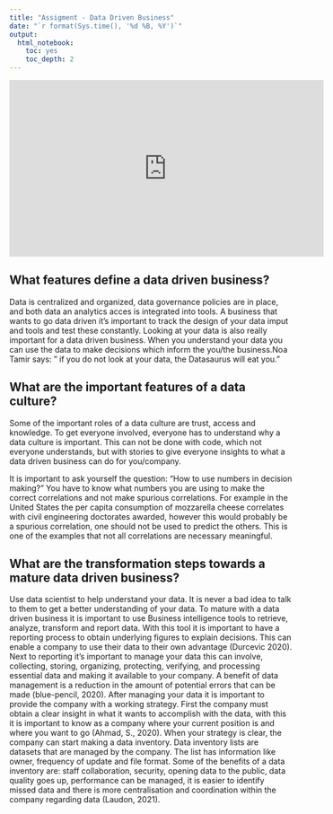 ---
title: "Assigment - Data Driven Business"
date: "`r format(Sys.time(), '%d %B, %Y')`"
output:
  html_notebook:
    toc: yes
    toc_depth: 2
---


<iframe width="560" height="315" src="https://www.youtube.com/embed/G3IW5RNSGcE" frameborder="0" allow="accelerometer; autoplay; clipboard-write; encrypted-media; gyroscope; picture-in-picture" allowfullscreen data-external="1"></iframe>

## What features define a data driven business?

Data is centralized and organized, data governance policies are in place, and both data an analytics acces is integrated into tools. A business that wants to go data driven it's important to track the design of your data imput and tools and test these constantly. Looking at your data is also really important for a data driven business. When you understand your data you can use the data to make decisions which inform the you/the business.Noa Tamir says: " if you do not look at your data, the Datasaurus will eat you." 

## What are the important features of a data culture?

Some of the important roles of a data culture are trust, access and knowledge. To get everyone involved, everyone has to understand why a data culture is important. This can not be done with code, which not everyone understands, but with stories to give everyone insights to what a data driven business can do for you/company.

It is important to ask yourself the question: "How to use numbers in decision making?" You have to know what numbers you are using to make the correct correlations and not make spurious correlations. For example in the United States the per capita consumption of mozzarella cheese correlates with civil engineering doctorates awarded, however this would probably be a spurious correlation, one should not be used to predict the others. This is one of the examples that not all correlations are necessary meaningful. 



## What are the transformation steps towards a mature data driven business?

Use data scientist to help understand your data. It is never a bad idea to talk to them to get a better understanding of your data. To mature with a data driven business it is important to use Business intelligence tools to retrieve, analyze, transform and report data. With this tool it is important to have a reporting process to obtain underlying figures to explain decisions. This can enable a company to use their data to their own advantage (Durcevic 2020). Next to reporting it's important to manage your data this can involve, collecting, storing, organizing, protecting, verifying, and processing essential data and making it available to your company. A benefit of data management is a reduction in the amount of potential errors that can be made (blue-pencil, 2020). After managing your data it is important to provide the company with a working strategy. First the company must obtain a clear insight in what it wants to accomplish with the data, with this it is important to know as a company where your current position is and where you want to go (Ahmad, S., 2020). When your strategy is clear, the company can start making a data inventory. Data inventory lists are datasets that are managed by the company. The list has information like owner, frequency of update and file format. Some of the benefits of a data inventory are: staff collaboration, security, opening data to the public, data quality goes up, performance can be managed, it is easier to identify missed data and there is more centralisation and coordination within the company regarding data (Laudon, 2021). 
